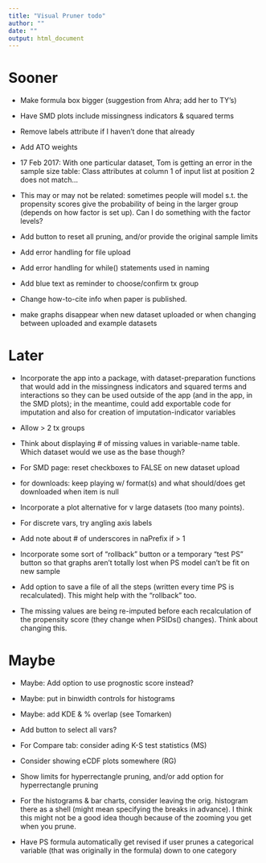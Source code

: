 ```yaml
---
title: "Visual Pruner todo"
author: ""
date: ""
output: html_document
---
```


# Sooner

* Make formula box bigger (suggestion from Ahra; add her to TY's)

* Have SMD plots include missingness indicators & squared terms

* Remove labels attribute if I haven't done that already

* Add ATO weights

* 17 Feb 2017: With one particular dataset, Tom is getting an error in the sample size table: Class attributes at column 1 of input list at position 2 does not match...

* This may or may not be related: sometimes people will model s.t. the propensity scores give the probability of being in the larger group (depends on how factor is set up). Can I do something with the factor levels?

* Add button to reset all pruning, and/or provide the original sample limits

* Add error handling for file upload

* Add error handling for while() statements used in naming

* Add blue text as reminder to choose/confirm tx group

* Change how-to-cite info when paper is published.

* make graphs disappear when new dataset uploaded or when changing between uploaded and example datasets


# Later
* Incorporate the app into a package, with dataset-preparation functions that would add in the missingness indicators and squared terms and interactions so they can be used outside of the app (and in the app, in the SMD plots); in the meantime, could add exportable code for imputation and also for creation of imputation-indicator variables

* Allow > 2 tx groups

* Think about displaying # of missing values in variable-name table. Which dataset would we use as the base though?

* For SMD page: reset checkboxes to FALSE on new dataset upload

* for downloads: keep playing w/ format(s) and what should/does get downloaded when item is null

* Incorporate a plot alternative for v large datasets (too many points).

* For discrete vars, try angling axis labels

* Add note about # of underscores in naPrefix if > 1

* Incorporate some sort of "rollback" button or a temporary "test PS" button so that graphs aren't totally lost when PS model can't be fit on new sample

* Add option to save a file of all the steps (written every time PS is recalculated). This might help with the "rollback" too.

* The missing values are being re-imputed before each recalculation of the propensity score (they change when PSIDs() changes). Think about changing this.

# Maybe
* Maybe: Add option to use prognostic score instead?

* Maybe: put in binwidth controls for histograms

* Maybe: add KDE & % overlap (see Tomarken)

* Add button to select all vars?

* For Compare tab: consider ading K-S test statistics (MS) 

* Consider showing eCDF plots somewhere (RG)

* Show limits for hyperrectangle pruning, and/or add option for hyperrectangle pruning

* For the histograms & bar charts, consider leaving the orig. histogram there as a shell (might mean specifying the breaks in advance). I think this might not be a good idea though because of the zooming you get when you prune. 

* Have PS formula automatically get revised if user prunes a categorical variable (that was originally in the formula) down to one category
